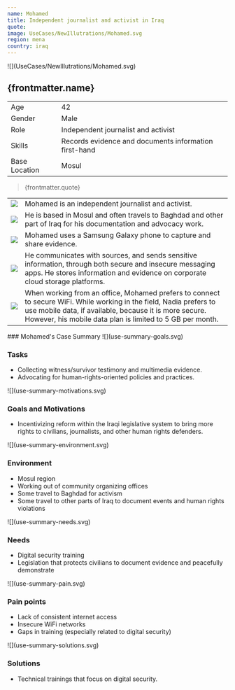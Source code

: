 ```yaml
---
name: Mohamed
title: Independent journalist and activist in Iraq
quote:
image: UseCases/NewIllutrations/Mohamed.svg
region: mena
country: iraq
---
```



<ProfileSection>
![](UseCases/NewIllutrations/Mohamed.svg)

## **{frontmatter.name}**

|               |                                                       |
| ------------- | ----------------------------------------------------- |
| Age           | 42                                                    |
| Gender        | Male                                                  |
| Role          | Independent journalist and activist                   |
| Skills        | Records evidence and documents information first-hand |
| Base Location | Mosul                                                 |

> {frontmatter.quote}

|                    |                                                                                                                                                                                                                                            |
| ------------------ | ------------------------------------------------------------------------------------------------------------------------------------------------------------------------------------------------------------------------------------------ |
| ![](checkmark.svg) | Mohamed is an independent journalist and activist.                                                                                                                                                                                         |
| ![](folder.svg)    | He is based in Mosul and often travels to Baghdad and other part of Iraq for his documentation and advocacy work.                                                                                                                          |
| ![](play.svg)      | Mohamed uses a Samsung Galaxy phone to capture and share evidence.                                                                                                                                                                         |
| ![](website.svg)   | He communicates with sources, and sends sensitive information, through both secure and insecure messaging apps. He stores information and evidence on corporate cloud storage platforms.                                                   |
| ![](squares.svg)   | When working from an office, Mohamed prefers to connect to secure WiFi. While working in the field, Nadia prefers to use mobile data, if available, because it is more secure. However, his mobile data plan is limited to 5 GB per month. |

</ProfileSection>
<AchievementsSection>
    ### Mohamed's Case Summary

<AchievementItem>
![](use-summary-goals.svg)

### Tasks

- Collecting witness/survivor testimony and multimedia evidence.
- Advocating for human-rights-oriented policies and practices.

</AchievementItem>
<AchievementItem>
![](use-summary-motivations.svg)

### Goals and Motivations

- Incentivizing reform within the Iraqi legislative system to bring more rights to civilians, journalists, and other human rights defenders.

</AchievementItem>
<AchievementItem>
![](use-summary-environment.svg)

### Environment

- Mosul region
- Working out of community organizing offices
- Some travel to Baghdad for activism
- Some travel to other parts of Iraq to document events and human rights violations

</AchievementItem>
<AchievementItem>
![](use-summary-needs.svg)

### Needs

- Digital security training
- Legislation that protects civilians to document evidence and peacefully demonstrate

</AchievementItem>
<AchievementItem>
![](use-summary-pain.svg)

### Pain points

- Lack of consistent internet access
- Insecure WiFi networks
- Gaps in training (especially related to digital security)

</AchievementItem>
<AchievementItem>
![](use-summary-solutions.svg)

### Solutions

- Technical trainings that focus on digital security.

</AchievementItem>
</AchievementsSection>
